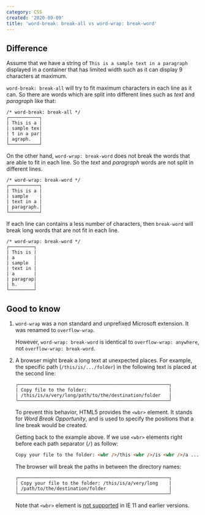 ```yaml
---
category: CSS
created: '2020-09-09'
title: 'word-break: break-all vs word-wrap: break-word'
---
```


## Difference

Assume that we have a string of `This is a sample text in a paragraph` displayed in a container that has limited width such as it can display 9 characters at maximum.

`word-break: break-all` will try to fit maximum characters in each line as it can. So there are words which are split into different lines such as _text_ and _paragraph_ like that:

```shell
/* word-break: break-all */
┌───────────┐
| This is a |
| sample tex|
| t in a par|
| agraph.   |
└───────────┘
```

On the other hand, `word-wrap: break-word` does not break the words that are able to fit in each line. So the _text_ and _paragraph_ words are not split in different lines.

```shell
/* word-wrap: break-word */
┌───────────┐
| This is a |
| sample    |
| text in a |
| paragraph.|
└───────────┘
```

If each line can contains a less number of characters, then `break-word` will break long words that are not fit in each line.

```shell
/* word-wrap: break-word */
┌─────────┐
| This is |
| a       |
| sample  |
| text in |
| a       |
| paragrap|
| h.      |
└─────────┘
```

## Good to know

1. `word-wrap` was a non standard and unprefixed Microsoft extension. It was renamed to `overflow-wrap`.

    However, `word-wrap: break-word` is identical to `overflow-wrap: anywhere`, not `overflow-wrap: break-word`.

2. A browser might break a long text at unexpected places. For example, the specific path (`/this/is/.../folder`) in the following text is placed at the second line:

    ```shell
    ┌───────────────────────────────────────────────────────┐
    | Copy file to the folder:                              |
    | /this/is/a/very/long/path/to/the/destination/folder   |
    └───────────────────────────────────────────────────────┘
    ```

    To prevent this behavior, HTML5 provides the `<wbr>` element. It stands for _Word Break Opportunity_, and is used to specify the positions that a line break would be created.

    Getting back to the example above. If we use `<wbr>` elements right before each path separator (`/`) as follow:

    ```html
    Copy your file to the folder: <wbr />/this <wbr />/is <wbr />/a ... <wbr />/destination <wbr />/folder
    ```

    The browser will break the paths in between the directory names:

    ```shell
    ┌───────────────────────────────────────────────────────┐
    | Copy your file to the folder: /this/is/a/very/long    |
    | /path/to/the/destination/folder                       |
    └───────────────────────────────────────────────────────┘
    ```

    Note that `<wbr>` element is [not supported](https://caniuse.com/wbr-element) in IE 11 and earlier versions.
